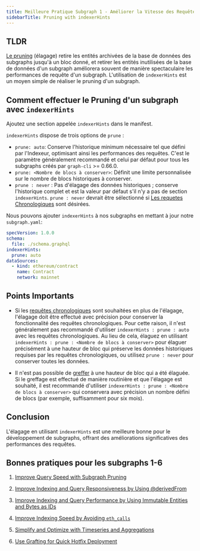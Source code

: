 ```yaml
---
title: Meilleure Pratique Subgraph 1 - Améliorer la Vitesse des Requêtes avec le Pruning de Subgraph
sidebarTitle: Pruning with indexerHints
---
```


## TLDR

[Le pruning](/developing/creating-a-subgraph/#prune) (élagage) retire les entités archivées de la base de données des subgraphs jusqu'à un bloc donné, et retirer les entités inutilisées de la base de données d'un subgraph améliorera souvent de manière spectaculaire les performances de requête d'un subgraph. L'utilisation de `indexerHints` est un moyen simple de réaliser le pruning d'un subgraph.

## Comment effectuer le Pruning d'un subgraph avec `indexerHints`

Ajoutez une section appelée `indexerHints` dans le manifest.

`indexerHints` dispose de trois options de `prune` :

- `prune: auto`: Conserve l'historique minimum nécessaire tel que défini par l'Indexeur, optimisant ainsi les performances des requêtes. C'est le paramètre généralement recommandé et celui par défaut pour tous les subgraphs créés par `graph-cli` >= 0.66.0.
- `prune: <Nombre de blocs à conserver>`: Définit une limite personnalisée sur le nombre de blocs historiques à conserver.
- `prune : never` : Pas d'élagage des données historiques ; conserve l'historique complet et est la valeur par défaut s'il n'y a pas de section `indexerHints`. `prune : never` devrait être sélectionné si [Les requetes Chronologiques](/subgraphs/querying/graphql-api/#time-travel-queries) sont désirées.

Nous pouvons ajouter `indexerHints` à nos subgraphs en mettant à jour notre `subgraph.yaml`:

```yaml
specVersion: 1.0.0
schema:
  file: ./schema.graphql
indexerHints:
  prune: auto
dataSources:
  - kind: ethereum/contract
    name: Contract
    network: mainnet
```

## Points Importants

- Si les [requêtes chronologiques](/subgraphs/querying/graphql-api/#time-travel-queries) sont souhaitées en plus de l'élagage, l'élagage doit être effectué avec précision pour conserver la fonctionnalité des requêtes chronologiques. Pour cette raison, il n'est généralement pas recommandé d'utiliser `indexerHints : prune : auto` avec les requêtes chronologiques. Au lieu de cela, élaguez en utilisant `indexerHints : prune : <Nombre de blocs à conserver>` pour élaguer précisément à une hauteur de bloc qui préserve les données historiques requises par les requêtes chronologiques, ou utilisez `prune : never` pour conserver toutes les données.

- Il n'est pas possible de [greffer](/subgraphs/cookbook/grafting/) à une hauteur de bloc qui a été élaguée. Si le greffage est effectué de manière routinière et que l'élagage est souhaité, il est recommandé d'utiliser `indexerHints : prune : <Nombre de blocs à conserver>` qui conservera avec précision un nombre défini de blocs (par exemple, suffisamment pour six mois).

## Conclusion

L'élagage en utilisant `indexerHints` est une meilleure bonne pour le développement de subgraphs, offrant des améliorations significatives des performances des requêtes.

## Bonnes pratiques pour les subgraphs 1-6

1. [Improve Query Speed with Subgraph Pruning](/subgraphs/best-practices/pruning/)

2. [Improve Indexing and Query Responsiveness by Using @derivedFrom](/subgraphs/best-practices/derivedfrom/)

3. [Improve Indexing and Query Performance by Using Immutable Entities and Bytes as IDs](/subgraphs/best-practices/immutable-entities-bytes-as-ids/)

4. [Improve Indexing Speed by Avoiding `eth_calls`](/subgraphs/best-practices/avoid-eth-calls/)

5. [Simplify and Optimize with Timeseries and Aggregations](/subgraphs/best-practices/timeseries/)

6. [Use Grafting for Quick Hotfix Deployment](/subgraphs/best-practices/grafting-hotfix/)
